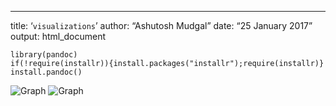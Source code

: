 ---
title: '`visualizations`'
author: "Ashutosh Mudgal"
date: "25 January 2017"
output: html_document
```
library(pandoc)
if(!require(installr)){install.packages("installr");require(installr)}
install.pandoc()
```
![Graph](D:\Data Visualization\Capture.PNG)
![Graph](D:\Data Visualization\Capture1.PNG)
